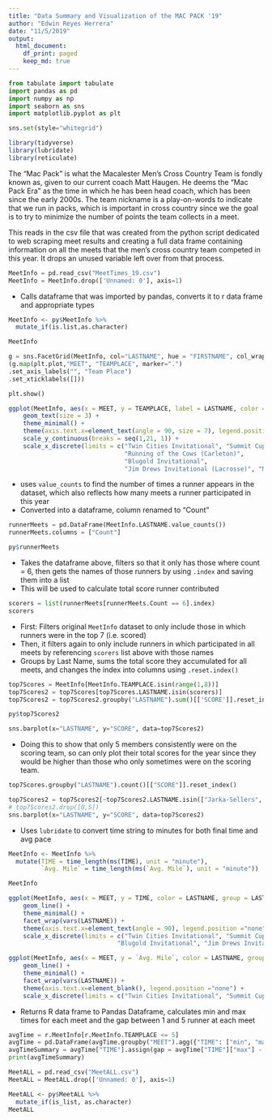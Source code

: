 ```yaml
---
title: "Data Summary and Visualization of the MAC PACK '19"
author: "Edwin Reyes Herrera"
date: "11/5/2019"
output: 
  html_document:
    df_print: paged
    keep_md: true
---
```

```python
from tabulate import tabulate
import pandas as pd
import numpy as np
import seaborn as sns
import matplotlib.pyplot as plt

sns.set(style="whitegrid")
```

```r
library(tidyverse)
library(lubridate)
library(reticulate)
```

The "Mac Pack" is what the Macalester Men's Cross Country Team is fondly known as, given to our current coach Matt Haugen. He deems the "Mac Pack Era" as the time in which he has been head coach, which has been since the early 2000s. The team nickname is a play-on-words to indicate that we run in packs, which is important in cross country since we the goal is to try to minimize the number of points the team collects in a meet.

This reads in the csv file that was created from the python script dedicated to web scraping meet results and creating a full data frame containing information on all the meets that the men's cross country team competed in this year. It drops an unused variable left over from that process.

```python
MeetInfo = pd.read_csv("MeetTimes_19.csv")
MeetInfo = MeetInfo.drop(['Unnamed: 0'], axis=1)
```

* Calls dataframe that was imported by pandas, converts it to r data frame and appropriate types

```r
MeetInfo <- py$MeetInfo %>%
  mutate_if(is.list,as.character)

MeetInfo
```

```python
g = sns.FacetGrid(MeetInfo, col="LASTNAME", hue = "FIRSTNAME", col_wrap=5)
(g.map(plt.plot,"MEET", "TEAMPLACE", marker=".")
.set_axis_labels("", "Team Place")
.set_xticklabels([]))

plt.show()
```

```r
ggplot(MeetInfo, aes(x = MEET, y = TEAMPLACE, label = LASTNAME, color = LASTNAME)) +
    geom_text(size = 3) +
    theme_minimal() +
    theme(axis.text.x=element_text(angle = 90, size = 7), legend.position ="none") +
    scale_y_continuous(breaks = seq(1,21, 1)) + 
    scale_x_discrete(limits = c("Twin Cities Invitational", "Summit Cup", 
                                "Running of the Cows (Carleton)", 
                                "Blugold Invitational", 
                                "Jim Drews Invitational (Lacrosse)", "MIAC"))
```

* uses `value_counts` to find the number of times a runner appears in the dataset, which also reflects how many meets a runner participated in this year
* Converted into a dataframe, column renamed to "Count"

```python
runnerMeets = pd.DataFrame(MeetInfo.LASTNAME.value_counts())
runnerMeets.columns = ["Count"]
```
```r
py$runnerMeets
```

* Takes the dataframe above, filters so that it only has those where count = 6, then gets the names of those runners by using `.index` and saving them into a list
* This will be used to calculate total score runner contributed

```python
scorers = list(runnerMeets[runnerMeets.Count == 6].index)
scorers
```

* First: Filters original `MeetInfo` dataset to only include those in which runners were in the top 7 (i.e. scored)
* Then, it filters again to only include runners in which participated in all meets by referencing `scorers` list above with those names
* Groups by Last Name, sums the total score they accumulated for all meets, and changes the index into columns using `.reset.index()`

```python
top7Scores = MeetInfo[MeetInfo.TEAMPLACE.isin(range(1,8))]
top7Scores2 = top7Scores[top7Scores.LASTNAME.isin(scorers)]
top7Scores2 = top7Scores2.groupby("LASTNAME").sum()[['SCORE']].reset_index()
```
```r
py$top7Scores2
```

```python
sns.barplot(x="LASTNAME", y="SCORE", data=top7Scores2)
```

* Doing this to show that only 5 members consistently were on the scoring team, so can only plot their total scores for the year since they would be higher than those who only sometimes were on the scoring team.

```python
top7Scores.groupby("LASTNAME").count()[["SCORE"]].reset_index()
```

```python
top7Scores2 = top7Scores2[~top7Scores2.LASTNAME.isin(["Jarka-Sellers", "Peske"])]
# top7Scores2.drop([0,5])
sns.barplot(x="LASTNAME", y="SCORE", data=top7Scores2)
```

* Uses `lubridate` to convert time string to minutes for both final time and avg pace

```r
MeetInfo <- MeetInfo %>%
  mutate(TIME = time_length(ms(TIME), unit = "minute"),
         `Avg. Mile` = time_length(ms(`Avg. Mile`), unit = "minute"))

MeetInfo
```


```r
ggplot(MeetInfo, aes(x = MEET, y = TIME, color = LASTNAME, group = LASTNAME)) + geom_point() +
    geom_line() +
    theme_minimal() +
    facet_wrap(vars(LASTNAME)) +
    theme(axis.text.x=element_text(angle = 90), legend.position ="none") +
    scale_x_discrete(limits = c("Twin Cities Invitational", "Summit Cup", "Running of the Cows (Carleton)",
                              "Blugold Invitational", "Jim Drews Invitational (Lacrosse)", "MIAC"))
```


```r
ggplot(MeetInfo, aes(x = MEET, y = `Avg. Mile`, color = LASTNAME, group = LASTNAME)) + geom_point() +
    geom_line() +
    theme_minimal() +
    facet_wrap(vars(LASTNAME)) +
    theme(axis.text.x=element_blank(), legend.position ="none") +
    scale_x_discrete(limits = c("Twin Cities Invitational", "Summit Cup", "Running of the Cows (Carleton)","Blugold Invitational", "Jim Drews Invitational (Lacrosse)", "MIAC"))
```

* Returns R data frame to Pandas Dataframe, calculates min and max times for each meet and the gap between 1 and 5 runner at each meet

```python
avgTime = r.MeetInfo[r.MeetInfo.TEAMPLACE <= 5]
avgTime = pd.DataFrame(avgTime.groupby("MEET").agg({"TIME": ["min", "max", "mean"]}).reset_index())
avgTimeSummary = avgTime["TIME"].assign(gap = avgTime["TIME"]["max"] - avgTime["TIME"]["min"])
print(avgTimeSummary)
```

```python
MeetALL = pd.read_csv("MeetALL.csv")
MeetALL = MeetALL.drop(['Unnamed: 0'], axis=1)
```

```r
MeetALL <- py$MeetALL %>%
  mutate_if(is_list, as.character)
MeetALL
```

